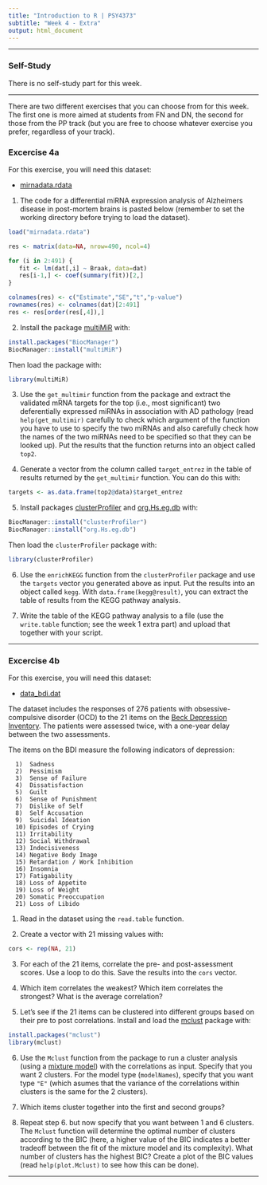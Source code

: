 ```yaml
---
title: "Introduction to R | PSY4373"
subtitle: "Week 4 - Extra"
output: html_document
---
```


---

### Self-Study

There is no self-study part for this week.

---

There are two different exercises that you can choose from for this week. The first one is more aimed at students from FN and DN, the second for those from the PP track (but you are free to choose whatever exercise you prefer, regardless of your track).

### Excercise 4a

For this exercise, you will need this dataset:

- [mirnadata.rdata](https://www.dropbox.com/s/e698ayslcpgsp2v/mirnadata.rdata?dl=1)

1. The code for a differential miRNA expression analysis of Alzheimers disease in post-mortem brains is pasted below (remember to set the working directory before trying to load the dataset).

```r
load("mirnadata.rdata")

res <- matrix(data=NA, nrow=490, ncol=4)

for (i in 2:491) {
   fit <- lm(dat[,i] ~ Braak, data=dat)
   res[i-1,] <- coef(summary(fit))[2,]
}

colnames(res) <- c("Estimate","SE","t","p-value")
rownames(res) <- colnames(dat)[2:491]
res <- res[order(res[,4]),]
```

2. Install the package [multiMiR](https://www.bioconductor.org/packages/release/bioc/html/multiMiR.html) with:

```r
install.packages("BiocManager")
BiocManager::install("multiMiR")
```

Then load the package with:

```r
library(multiMiR)
```

3. Use the `get_multimir` function from the package and extract the validated mRNA targets for the top (i.e., most significant) two deferentially expressed miRNAs in association with AD pathology (read `help(get_multimir)` carefully to check which argument of the function you have to use to specify the two miRNAs and also carefully check how the names of the two miRNAs need to be specified so that they can be looked up). Put the results that the function returns into an object called `top2`.

4. Generate a vector from the column called `target_entrez` in the table of results returned by the `get_multimir` function. You can do this with:

```r
targets <- as.data.frame(top2@data)$target_entrez
```

5. Install packages [clusterProfiler](https://bioconductor.org/packages/release/bioc/html/clusterProfiler.html) and [org.Hs.eg.db](https://bioconductor.org/packages/release/data/annotation/html/org.Hs.eg.db.html) with:

```r
BiocManager::install("clusterProfiler")
BiocManager::install("org.Hs.eg.db")
```

Then load the `clusterProfiler` package with:

```r
library(clusterProfiler)
```

6. Use the `enrichKEGG` function from the `clusterProfiler` package and use the `targets` vector you generated above as input. Put the results into an object called `kegg`. With `data.frame(kegg@result)`, you can extract the table of results from the KEGG pathway analysis.

7. Write the table of the KEGG pathway analysis to a file (use the `write.table` function; see the week 1 extra part) and upload that together with your script.

---

### Excercise 4b

For this exercise, you will need this dataset:

- [data_bdi.dat](https://www.dropbox.com/s/bi3s4t143n4oem3/data_bdi.dat?dl=1)

The dataset includes the responses of 276 patients with obsessive-compulsive disorder (OCD) to the 21 items on the [Beck Depression Inventory](https://en.wikipedia.org/wiki/Beck_Depression_Inventory). The patients were assessed twice, with a one-year delay between the two assessments.

The items on the BDI measure the following indicators of depression:

      1)  Sadness
      2)  Pessimism
      3)  Sense of Failure
      4)  Dissatisfaction
      5)  Guilt
      6)  Sense of Punishment
      7)  Dislike of Self
      8)  Self Accusation
      9)  Suicidal Ideation
      10) Episodes of Crying
      11) Irritability
      12) Social Withdrawal
      13) Indecisiveness
      14) Negative Body Image
      15) Retardation / Work Inhibition
      16) Insomnia
      17) Fatigability
      18) Loss of Appetite
      19) Loss of Weight
      20) Somatic Preoccupation
      21) Loss of Libido

1. Read in the dataset using the `read.table` function.

2. Create a vector with 21 missing values with:

```r
cors <- rep(NA, 21)
```

3. For each of the 21 items, correlate the pre- and post-assessment scores. Use a loop to do this. Save the results into the `cors` vector.

4. Which item correlates the weakest? Which item correlates the strongest? What is the average correlation?

5. Let's see if the 21 items can be clustered into different groups based on their pre to post correlations. Install and load the [mclust](https://cran.r-project.org/package=mclust) package with:

```r
install.packages("mclust")
library(mclust)
```

6. Use the `Mclust` function from the package to run a cluster analysis (using a [mixture model](https://en.wikipedia.org/wiki/Mixture_model)) with the correlations as input. Specify that you want 2 clusters. For the model type (`modelNames`), specify that you want type `"E"` (which asumes that the variance of the correlations within clusters is the same for the 2 clusters).

7. Which items cluster together into the first and second groups?

8. Repeat step 6. but now specify that you want between 1 and 6 clusters. The `Mclust` function will determine the optimal number of clusters according to the BIC (here, a higher value of the BIC indicates a better tradeoff between the fit of the mixture model and its complexity). What number of clusters has the highest BIC? Create a plot of the BIC values (read `help(plot.Mclust)` to see how this can be done).

---
